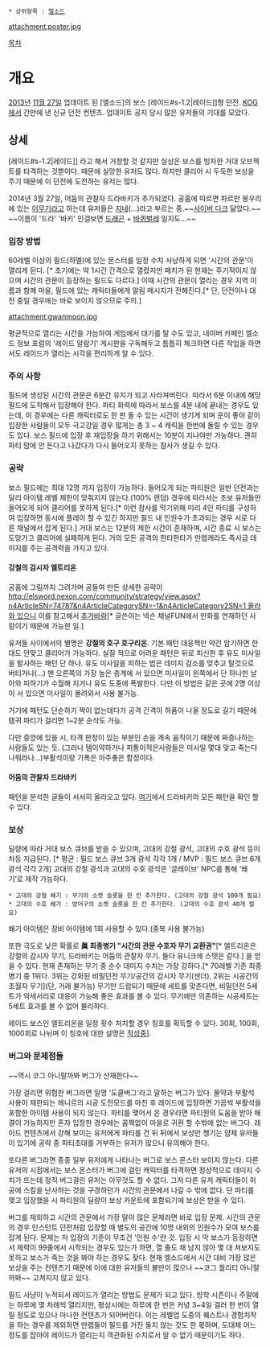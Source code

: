  * 상위항목 : [[엘소드]]

attachment:poster.jpg


[[목차]]

= 개요 =
[[2013년]] [[11월 27일]] 업데이트 된 [엘소드]의 보스 [레이드#s-1.2|레이드]]형 던전. 
[[KOG]]에서 간만에 낸 신규 던전 컨텐츠. 업데이트 공지 당시 많은 유저들의 기대를 모았다.

== 상세 ==
[레이드#s-1.2|레이드]] 라고 해서 거창할 것 같지만 실상은 보스를 빙자한 거대 오브젝트를 타격하는 것뿐이다. 때문에 실망한 유저도 많다. 하지만 클리어 시 두둑한 보상을 주기 때문에 이 던전에 도전하는 유저는 많다.

2014년 3월 27일, 어둠의 관찰자 드라바키가 추가되었다. 공홈에 따르면 파르만 봉우리에 있는 [[이무기]]라고 하는데 유저들은 [[지네]](...)라고 부르는 중.~~[[사이버 다크]] 닮았다.~~ ~~이름이 '드라' '바키' 인걸보면 [[드래곤]] + [[바퀴벌레]] 일지도...~~

=== 입장 방법 ===
60레벨 이상의 필드(하멜)에 있는 몬스터를 일정 수치 사냥하게 되면 '시간의 관문'이 열리게 된다. [* 초기에는 약 1시간 간격으로 열렸지만 패치가 된 현재는 주기적이지 않으며 시간의 관문이 등장하는 필드도 다르다.] 이때 시간의 관문이 열리는 경우 지역 이름과 함께 마을, 필드에 있는 캐릭터들에게 알림 메시지가 전해진다.[* 단, 던전이나 대전 중일 경우에는 바로 보이지 않으므로 주의.] 

attachment:gwanmoon.jpg

평균적으로 열리는 시간을 가늠하여 게임에서 대기를 탈 수도 있고, 네이버 카페인 엘소드 정보 포럼의 '레이드 알람기' 게시판을 구독해두고 틈틈히 체크하면 다른 작업을 하면서도 레이드가 열리는 시각을 편리하게 알 수 있다.

=== 주의 사항 === 
필드에 생성된 시간의 관문은 6분간 유지가 되고 사라져버린다. 따라서 6분 이내에 해당 필드에 도착해서 입장해야 한다. 파티 화력에 따라서 보스를 4분 내에 끝내는 경우도 있는데, 이 경우에는 다른 캐릭터로도 한 판 돌 수 있는 시간이 생기게 되며 운이 좋아 같이 입장한 사람들이 모두 극고강일 경우 많게는 총 3 ~ 4 캐릭을 한번에 돌릴 수 있는 경우도 있다. 보스 필드에 입장 후 재입장을 하기 위해서는 10분이 지나야만 가능하다. 괜히 파티 맘에 안 든다고 나갔다가 다시 들어오지 못하는 참사가 생길 수 있다. 

=== 공략 ===
보스 필드에는 최대 12명 까지 입장이 가능하다. 들어오게 되는 파티원은 일반 던전과는 달리 아이템 레벨 제한이 맞춰지지 않는다.(100% 랜덤) 경우에 따라서는 초보 유저들만 들어오게 되어 클리어를 못하게 된다.[* 이런 참사를 막기위해 미리 4인 파티를 구성하여 입장하면 동시에 플레이 할 수 있긴 하지만 필드 내 인원수가 초과되는 경우 서로 다른 채널에서 잡게 된다.]  
거대 보스는 12분의 제한 시간이 존재하며, 시간 종료 시 보스는 도망가고 클리어에 실패하게 된다.
거의 모든 공격의 한타한타가 만렙캐라도 즉사급 데미지를 주는 공격력을 가지고 있다.

==== 강철의 감시자 엘트리온 ====
공홈에 그림까지 그려가며 공들여 만든 상세한 공략이 [[http://elsword.nexon.com/community/strategy/view.aspx?n4ArticleSN=74787&n4ArticleCategorySN=-1&n4ArticleCategory2SN=1 올라와 있으니]] 이를 참고해서 [[추가바람]][* 글쓴이는 넥슨 채널FUN에서 만화를 연재하던 사람이기 때문에 가능한 일.]

유저들 사이에서의 별명은 '''강철의 호구 호구리온'''. 기본 패턴 대응책만 약간 암기하면 한 대도 안맞고 클리어가 가능하다. 실질 적으로 어려운 패턴은 뒤로 피신한 후 유도 미사일을 발사하는 패턴 단 하나. 유도 미사일을 피하는 법은 데미지 감소를 맞추고 탈것으로 버티거나(...) 맨 오른쪽의 가장 높은 층계에 서 있으면 미사일이 왼쪽에서 단 하나만 날아와 피하기가 수월해 지거나 유도 도중에 폭발한다. 다만 이 방법은 같은 곳에 2명 이상이 서 있으면 미사일이 몰려와서 사용 불가능.

거기에 패턴도 단순하기 짝이 없는데다가 공격 간격이 하품이 나올 정도로 길기 때문에 템귀 파티가 걸리면 1~2분 순삭도 가능.

다만 중앙에 있을 시, 타격 판정이 있는 부분인 손을 계속 움직이기 때문에 짜증나하는 사람들도 있는 듯.
(그러나 템이약하거나 피통이적은사람들은 미사일 몇대 맞고 죽는다나뭐라나...)부활석이랑 기폭은 아주좋은 함정이다.
==== 어둠의 관찰자 드라바키 ====
패턴을 분석한 글들이 서서히 올라오고 있다. [http://bbs1.ruliweb.daum.net/gaia/do/ruliweb/family/1924/read?articleId=6789852&objCate1=14&bbsId=G001&itemId=1273&pageIndex=1 여기]에서 드라바키의 모든 패턴을 확인 할 수 있다.

=== 보상 ===
딜량에 따라 거대 보스 큐브를 받을 수 있으며, 고대의 강철 광석, 고대의 수호 광석 등이 차등 지급된다. [* 평균 : 필드 보스 큐브 3개 광석 각각 1개 / MVP : 필드 보스 큐브 6개 광석 각각 2개]
고대의 강철 광석과 고대의 수호 광석은 '글레이브' NPC를 통해 ‘쐐기’로 제작 가능하다.
 
 * 고대의 강철 쐐기 : 무기의 소켓 슬롯을 한 칸 추가한다. (고대의 강철 광석 100개 필요)
 * 고대의 수호 쐐기 : 방어구의 소켓 슬롯을 한 칸 추가한다. (고대의 수호 광석 40개 필요)

쐐기 아이템은 장비 아이템에 1회 사용할 수 있다.(중복 사용 불가능)

또한 극도로 낮은 확률로 '''眞 최종병기 "시간의 관문 수호자 무기 교환권"'''[* 엘트리온은 강철의 감시자 무기, 드라바키는 어둠의 관찰자 무기. 둘다 유니크에 스탯은 같다.] 을 얻을 수 있다. 현재 존재하는 무기 중 순수 데미지 수치는 가장 강하다.[* 70레벨 기준 최종병기 중 1위다. 3위는 강화된 비밀던전 무기/공간의 감시자 무기(샌더), 2위는 시공간의 초월자 무기](단, 거래 불가능) 무기만 드랍되기 때문에 세트를 맞춘다면, 비밀던전 5세트가 악세서리로 대응이 가능해 좋은 효과를 볼 수 있다. 무기에만 의존하는 시공세트는 5세트 효과를 볼 수 없어 불리하다.

레이드 보스인 엘트리온을 일정 횟수 처치할 경우 칭호를 획득할 수 있다. 30회, 100회, 1000회로 나뉘며 이 칭호에 대한 설명은 [[작성중]]].

=== 버그와 문제점들 ===
~~역시 코그 아니랄까봐 버그가 산재한다~~

가장 걸리면 위험한 버그라면 일명 '도클버그'라고 말하는 버그가 있다. 물약과 부활석 사용이 제한되는 헤니르의 시공 도전모드를 마친 후 레이드에 입장하면 가끔씩 부활석을 포함한 아이템 사용이 되지 않는다. 파티를 맺어서 온 경우라면 파티원의 도움을 받아 해결이 가능하지만 혼자 입장한 경우에는 꼼짝없이 마을로 귀환 할 수밖에 없는 버그다. 레이드 컨텐츠에서 강해 보이는 유저에게 파티를 건 뒤 뒤에서 보상만 챙기는 얌체 유저들이 있기에 공략 중 파티초대를 거부하는 유저가 많으니 유의해야 한다.

또다른 버그라면 종종 일부 유저에게 나타나는 버그로 보스 몬스터 보이지 않는다. 다른 유저의 시점에서는 보스 몬스터가 버그에 걸린 캐릭터를 타격하면 정상적으로 데미지 수치가 뜨는데 정직 버그걸린 유저는 아무것도 할 수 없다. 그저 다른 유저 캐릭터들이 허공에 스킬을 난사하는 것을 구경하던가 시간의 관문에서 나갈 수 밖에 없다. 단 파티를 맺고 입장했을 시 파티원의 딜량이 보상 카운트에 포함되기에 보상은 받을 수 있다.

버그를 제외하고 시간의 관문에서 가장 말이 많은 문제라면 바로 입장 문제. 시간의 관문의 경우 인스턴트 던전처럼 입장할 때 별도의 공간에 10명 내외의 인원수가 모여 보스를 잡게 된다. 문제는 저 입장의 기준이 무조건 '인원 수'란 것. 입장 시 막 보스가 등장하면서 체력이 99줄에서 시작되는 경우도 있는가 하면, 열 줄도 채 남지 않아 몇 대 쳐보지도 못하고 보스가 죽는 것을 봐야 하는 경우도 잦다. 현재 엘소드에서 시간 대비 가장 많은 보상을 주는 컨텐츠기 때문에 이에 대한 유저들의 불만이 많으나 ~~코그 퀄리티 아니랄까봐~~ 고쳐지지 않고 있다.

필드 사냥이 누적되서 레이드가 열리는 방법도 문제가 되고 있다. 방학 시즌이나 주말에는 하루에 몇 차례씩 열리지만, 평상시에는 하루에 한 번은 커녕 3~4일 걸러 한 번이 열릴 정도로 있으나 마나한 컨텐츠가 되어버린다. 이는 레벨업 도중의 퀘스트나 경험치작을 하는 경우를 제외하면 만렙들이 필드를 거진 돌지 않는 것도 한 몫하며, 도대체 어느 정도를 잡아야 레이드가 열리는지 객관화된 수치로서 알 수 없기 때문이기도 하다.
